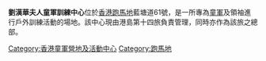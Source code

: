 {{expand|time=2017-02-06T06:17:50+00:00}}
{{Unreferenced|time=2020-03-07T02:21:46+00:00}}
'''劉漢華夫人童軍訓練中心'''位於[[香港|香港]][[跑馬地|跑馬地]]藍塘道61號，是一所專為[[童軍|童軍]]及領袖進行戶外訓練活動的場地。該中心現由港島第十四旅負責管理，同時亦作為該旅之總部。

[[Category:香港童軍營地及活動中心|Category:香港童軍營地及活動中心]]
[[Category:跑馬地|Category:跑馬地]]